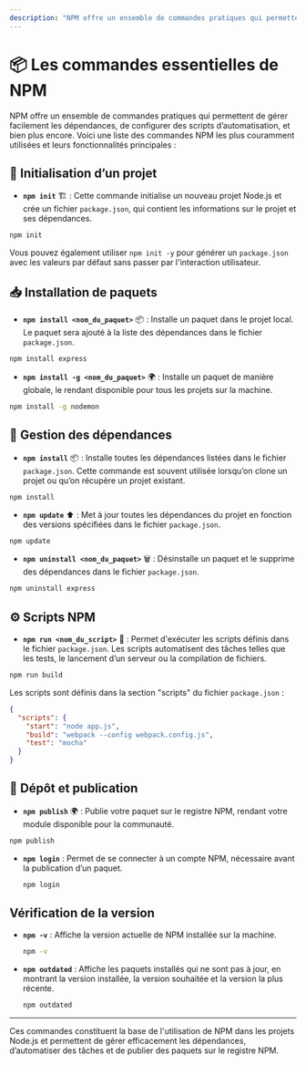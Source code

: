```yaml
---
description: "NPM offre un ensemble de commandes pratiques qui permettent de gérer facilement les dépendances, de configurer des scripts d’automatisation, et bien plus encore."
---
```

# 📦 Les commandes essentielles de NPM

NPM offre un ensemble de commandes pratiques qui permettent de gérer facilement les dépendances, de configurer des scripts d’automatisation, et bien plus encore. Voici une liste des commandes NPM les plus couramment utilisées et leurs fonctionnalités principales :

## 🚀 Initialisation d’un projet
 - **`npm init`** 🏗️ : Cette commande initialise un nouveau projet Node.js et crée un fichier `package.json`, qui contient les informations sur le projet et ses dépendances.
  ```bash copy
  npm init
  ```
  Vous pouvez également utiliser `npm init -y` pour générer un `package.json` avec les valeurs par défaut sans passer par l'interaction utilisateur.

## 📥 Installation de paquets
 - **`npm install <nom_du_paquet>`** 📦 : Installe un paquet dans le projet local. Le paquet sera ajouté à la liste des dépendances dans le fichier `package.json`.
  ```bash copy
  npm install express
  ```
 - **`npm install -g <nom_du_paquet>`** 🌍 : Installe un paquet de manière globale, le rendant disponible pour tous les projets sur la machine.
  ```bash copy
  npm install -g nodemon
  ```

## 🔄 Gestion des dépendances
 - **`npm install`** 📦 : Installe toutes les dépendances listées dans le fichier `package.json`. Cette commande est souvent utilisée lorsqu’on clone un projet ou qu’on récupère un projet existant.
  ```bash copy
  npm install
  ```
 - **`npm update`** ⬆️ : Met à jour toutes les dépendances du projet en fonction des versions spécifiées dans le fichier `package.json`.
  ```bash copy
  npm update
  ```
 - **`npm uninstall <nom_du_paquet>`** 🗑️ : Désinstalle un paquet et le supprime des dépendances dans le fichier `package.json`.
  ```bash copy
  npm uninstall express
  ```

## ⚙️ Scripts NPM
 - **`npm run <nom_du_script>`** 🏃 : Permet d'exécuter les scripts définis dans le fichier `package.json`. Les scripts automatisent des tâches telles que les tests, le lancement d’un serveur ou la compilation de fichiers.
  ```bash copy
  npm run build
  ```

Les scripts sont définis dans la section "scripts" du fichier `package.json` :
```json
{
  "scripts": {
    "start": "node app.js",
    "build": "webpack --config webpack.config.js",
    "test": "mocha"
  }
}
```

## 🚀 Dépôt et publication
 - **`npm publish`** 🌍 : Publie votre paquet sur le registre NPM, rendant votre module disponible pour la communauté.
  ```bash copy
  npm publish
  ```
- **`npm login`** : Permet de se connecter à un compte NPM, nécessaire avant la publication d’un paquet.
  ```bash copy
  npm login
  ```

## Vérification de la version
- **`npm -v`** : Affiche la version actuelle de NPM installée sur la machine.
  ```bash copy
  npm -v
  ```
- **`npm outdated`** : Affiche les paquets installés qui ne sont pas à jour, en montrant la version installée, la version souhaitée et la version la plus récente.
  ```bash copy
  npm outdated
  ```

---

Ces commandes constituent la base de l'utilisation de NPM dans les projets Node.js et permettent de gérer efficacement les dépendances, d’automatiser des tâches et de publier des paquets sur le registre NPM.